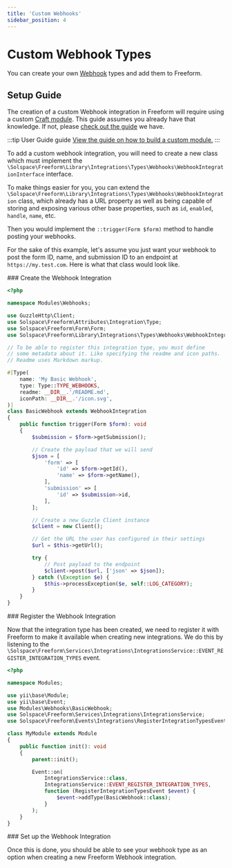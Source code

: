 ```yaml
---
title: 'Custom Webhooks'
sidebar_position: 4
---
```




# Custom Webhook Types <Badge type="pro" text="Pro" />

You can create your own [Webhook](../integrations/generic-webhook/) types and add them to Freeform.

## Setup Guide <Badge type="feature" text="Revised in 5.0+" />

The creation of a custom Webhook integration in Freeform will require using a custom [Craft module](https://craftcms.com/docs/5.x/extend/module-guide.html). This guide assumes you already have that knowledge. If not, please [check out the guide](../guides/building-a-custom-module/) we have.

:::tip User Guide guide
[View the guide on how to build a custom module.](guides/building-a-custom-module/)
:::

To add a custom webhook integration, you will need to create a new class which must implement the `\Solspace\Freeform\Library\Integrations\Types\Webhooks\WebhookIntegrationInterface` interface.

To make things easier for you, you can extend the `\Solspace\Freeform\Library\Integrations\Types\Webhooks\WebhookIntegration` class, which already has a URL property as well as being capable of storing and exposing various other base properties, such as `id`, `enabled`, `handle`, `name`, etc.

Then you would implement the `::trigger(Form $form)` method to handle posting your webhooks.

For the sake of this example, let's assume you just want your webhook to post the form ID, name, and submission ID to an endpoint at `https://my.test.com`. Here is what that class would look like.

<VerticalStepWrapper>

<StepMarkdown>
### Create the Webhook Integration

```php
<?php

namespace Modules\Webhooks;

use GuzzleHttp\Client;
use Solspace\Freeform\Attributes\Integration\Type;
use Solspace\Freeform\Form\Form;
use Solspace\Freeform\Library\Integrations\Types\Webhooks\WebhookIntegration;

// To be able to register this integration type, you must define
// some metadata about it. Like specifying the readme and icon paths.
// Readme uses Markdown markup.

#[Type(
    name: 'My Basic Webhook',
    type: Type::TYPE_WEBHOOKS,
    readme: __DIR__.'/README.md',
    iconPath: __DIR__.'/icon.svg',
)]
class BasicWebhook extends WebhookIntegration
{
    public function trigger(Form $form): void
    {
        $submission = $form->getSubmission();

        // Create the payload that we will send
        $json = [
            'form' => [
                'id' => $form->getId(),
                'name' => $form->getName(),
            ],
            'submission' => [
                'id' => $submission->id,
            ],
        ];

        // Create a new Guzzle Client instance
        $client = new Client();

        // Get the URL the user has configured in their settings
        $url = $this->getUrl();

        try {
            // Post payload to the endpoint
            $client->post($url, ['json' => $json]);
        } catch (\Exception $e) {
            $this->processException($e, self::LOG_CATEGORY);
        }
    }
}
```

</StepMarkdown>

<StepMarkdown>
### Register the Webhook Integration

Now that the integration type has been created, we need to register it with Freeform to make it available when creating new integrations. We do this by listening to the `\Solspace\Freeform\Services\Integrations\IntegrationsService::EVENT_REGISTER_INTEGRATION_TYPES` event.

```php
<?php

namespace Modules;

use yii\base\Module;
use yii\base\Event;
use Modules\Webhooks\BasicWebhook;
use Solspace\Freeform\Services\Integrations\IntegrationsService;
use Solspace\Freeform\Events\Integrations\RegisterIntegrationTypesEvent;

class MyModule extends Module
{
    public function init(): void
    {
        parent::init();

        Event::on(
            IntegrationsService::class,
            IntegrationsService::EVENT_REGISTER_INTEGRATION_TYPES,
            function (RegisterIntegrationTypesEvent $event) {
                $event->addType(BasicWebhook::class);
            }
        );
    }
}
```

</StepMarkdown>

<StepMarkdown>
### Set up the Webhook Integration

Once this is done, you should be able to see your webhook type as an option when creating a new Freeform Webhook integration.

<Photo img={CustomWebhookPhoto} alt="Custom Webhook Type" />

</StepMarkdown>
</VerticalStepWrapper>

